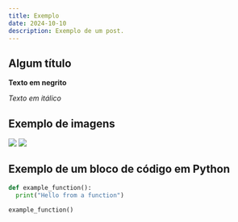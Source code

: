 ```yaml
---
title: Exemplo
date: 2024-10-10
description: Exemplo de um post.
---
```


## Algum título

**Texto em negrito**

_Texto em itálico_

## Exemplo de imagens

<img src="./images/exemplo/1.jpg" />
<img src="./images/exemplo/1.jpg" />

## Exemplo de um bloco de código em Python

```python
def example_function():
  print("Hello from a function")

example_function()
```
